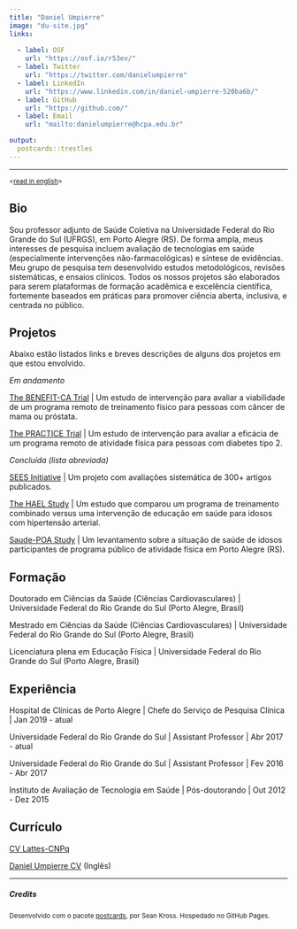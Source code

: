 ```yaml
---
title: "Daniel Umpierre"
image: "du-site.jpg"
links:
  
  - label: OSF
    url: "https://osf.io/r53ev/"
  - label: Twitter
    url: "https://twitter.com/danielumpierre"
  - label: LinkedIn
    url: "https://www.linkedin.com/in/daniel-umpierre-520ba6b/"
  - label: GitHub
    url: "https://github.com/"
  - label: Email
    url: "mailto:danielumpierre@hcpa.edu.br"

output:
  postcards::trestles
---
```


------------------------------------------------------------------------

^\<[read in english](/)\>^

## Bio

Sou professor adjunto de Saúde Coletiva na Universidade Federal do Rio Grande do Sul (UFRGS), em Porto Alegre (RS). De forma ampla, meus interesses de pesquisa incluem avaliação de tecnologias em saúde (especialmente intervenções não-farmacológicas) e síntese de evidências. Meu grupo de pesquisa tem desenvolvido estudos metodológicos, revisões sistemáticas, e ensaios clínicos. Todos os nossos projetos são elaborados para serem plataformas de formação acadêmica e excelência científica, fortemente baseados em práticas para promover ciência aberta, inclusiva, e centrada no público.

## Projetos

Abaixo estão listados links e breves descrições de alguns dos projetos em que estou envolvido.

*Em andamento*

[The BENEFIT-CA Trial](https://osf.io/gw2x6/) \| Um estudo de intervenção para avaliar a viabilidade de um programa remoto de treinamento físico para pessoas com câncer de mama ou próstata.

[The PRACTICE Trial](https://osf.io/npxdw/) \| Um estudo de intervenção para avaliar a eficácia de um programa remoto de atividade física para pessoas com diabetes tipo 2.

*Concluída (lista abreviada)*

[SEES Initiative](www.sees-initiative.org) \| Um projeto com avaliações sistemática de 300+ artigos publicados.

[The HAEL Study](https://osf.io/56wrv/) \| Um estudo que comparou um programa de treinamento combinado versus uma intervenção de educação em saúde para idosos com hipertensão arterial.

[Saude-POA Study](https://osf.io/q4r69/) \| Um levantamento sobre a situação de saúde de idosos participantes de programa público de atividade física em Porto Alegre (RS).

## Formação

Doutorado em Ciências da Saúde (Ciências Cardiovasculares) \| Universidade Federal do Rio Grande do Sul (Porto Alegre, Brasil)

Mestrado em Ciências da Saúde (Ciências Cardiovasculares) \| Universidade Federal do Rio Grande do Sul (Porto Alegre, Brasil)

Licenciatura plena em Educação Física \| Universidade Federal do Rio Grande do Sul (Porto Alegre, Brasil)

## Experiência

Hospital de Clínicas de Porto Alegre \| Chefe do Serviço de Pesquisa Clínica \| Jan 2019 - atual

Universidade Federal do Rio Grande do Sul \| Assistant Professor \| Abr 2017 - atual

Universidade Federal do Rio Grande do Sul \| Assistant Professor \| Fev 2016 - Abr 2017

Instituto de Avaliação de Tecnologia em Saúde \| Pós-doutorando \| Out 2012 - Dez 2015

## Currículo

[CV Lattes-CNPq](http://lattes.cnpq.br/7262168077244929)

[Daniel Umpierre CV](https://github.com/dumpierre/website/raw/main/CV-DanielUmpierre.pdf) (Inglês)

------------------------------------------------------------------------

##### Credits

^Desenvolvido\ com\ o\ pacote\ [postcards](https://github.com/seankross/postcards),\ por\ Sean\ Kross.\ Hospedado\ no\ GitHub\ Pages.^
